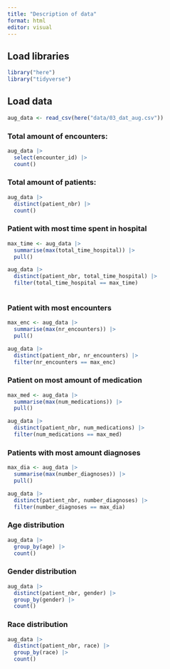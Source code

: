 ```yaml
---
title: "Description of data"
format: html
editor: visual
---
```


## Load libraries

```r
library("here")
library("tidyverse")

```

## Load data

```r
aug_data <- read_csv(here("data/03_dat_aug.csv")) 
```

### Total amount of encounters:

```r
aug_data |> 
  select(encounter_id) |> 
  count()
```

### Total amount of patients:

```r
aug_data |> 
  distinct(patient_nbr) |> 
  count()
```

### Patient with most time spent in hospital

```r
max_time <- aug_data |> 
  summarise(max(total_time_hospital)) |> 
  pull()

aug_data |> 
  distinct(patient_nbr, total_time_hospital) |> 
  filter(total_time_hospital == max_time)
  
```

### Patient with most encounters

```r
max_enc <- aug_data |> 
  summarise(max(nr_encounters)) |> 
  pull()

aug_data |> 
  distinct(patient_nbr, nr_encounters) |> 
  filter(nr_encounters == max_enc)
```

### Patient on most amount of medication

```r
max_med <- aug_data |> 
  summarise(max(num_medications)) |> 
  pull()

aug_data |> 
  distinct(patient_nbr, num_medications) |> 
  filter(num_medications == max_med)
```

### Patients with most amount diagnoses

```r
max_dia <- aug_data |> 
  summarise(max(number_diagnoses)) |> 
  pull()

aug_data |> 
  distinct(patient_nbr, number_diagnoses) |> 
  filter(number_diagnoses == max_dia)
```

### Age distribution

```r
aug_data |> 
  group_by(age) |> 
  count()
```

### Gender distribution

```r
aug_data |> 
  distinct(patient_nbr, gender) |> 
  group_by(gender) |> 
  count()
```

### Race distribution

```r
aug_data |>
  distinct(patient_nbr, race) |> 
  group_by(race) |> 
  count()
```
